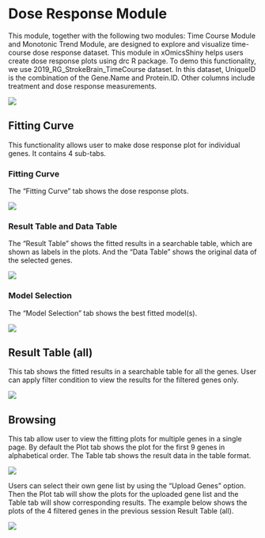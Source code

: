 # Dose Response Module

This module, together with the following two modules: Time Course Module and Monotonic Trend Module, are designed to explore and visualize time-course dose response dataset. This module in xOmicsShiny helps users create dose response plots using drc R package. To demo this functionality, we use 2019_RG_StrokeBrain_TimeCourse dataset. In this dataset, UniqueID is the combination of the Gene.Name and Protein.ID. Other columns include treatment and dose response measurements.

[![](`r pic_path`f15-1.png)](`r pic_path`f15-1.png)

## Fitting Curve

This functionality allows user to make dose response plot for individual genes. It contains 4 sub-tabs.

### Fitting Curve

The "Fitting Curve" tab shows the dose response plots.

[![](`r pic_path`f15-2.png)](`r pic_path`f15-2.png)

### Result Table and Data Table

The "Result Table" shows the fitted results in a searchable table, which are shown as labels in the plots. And the "Data Table" shows the original data of the selected genes.

[![](`r pic_path`f15-3.png)](`r pic_path`f15-3.png)

### Model Selection

The "Model Selection" tab shows the best fitted model(s).

[![](`r pic_path`f15-4.png)](`r pic_path`f15-4.png)

## Result Table (all)

This tab shows the fitted results in a searchable table for all the genes. User can apply filter condition to view the results for the filtered genes only.

[![](`r pic_path`f15-5.png)](`r pic_path`f15-5.png)

## Browsing

This tab allow user to view the fitting plots for multiple genes in a single page. By default the Plot tab shows the plot for the first 9 genes in alphabetical order. The Table tab shows the result data in the table format. 

[![](`r pic_path`f15-6.png)](`r pic_path`f15-6.png)

Users can select their own gene list by using the "Upload Genes" option. Then the Plot tab will show the plots for the uploaded gene list and the Table tab will show corresponding results. The example below shows the plots of the 4 filtered genes in the previous session Result Table (all).

[![](`r pic_path`f15-7.png)](`r pic_path`f15-7.png)

